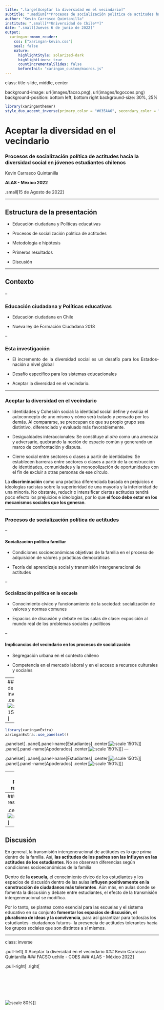 ```yaml
---
title: ".large[Aceptar la diversidad en el vecindario]"
subtitle: ".medium[**Procesos de socialización política de actitudes hacia la diversidad social en jóvenes estudiantes chilenos**]"
author: "Kevin Carrasco Quintanilla"
institute: ".small[**Universidad de Chile**]"
date: ".small[Jueves 6 de junio de 2022]"
output:
  xaringan::moon_reader:
    css: ["xaringan-kevin.css"]
    seal: false
    nature:
      highlightStyle: solarized-dark
      highlightLines: true
      countIncrementalSlides: false
      beforeInit: "xaringan_custom/macros.js"
---
```

class: title-slide, middle, center

background-image: url(images/facso.png), url(images/logocoes.png)
background-position: bottom left, bottom right
background-size: 30%, 25%
```r
library(xaringanthemer)
style_duo_accent_inverse(primary_color = "#035AA6", secondary_color = "#03A696")
```

# Aceptar la diversidad en el vecindario

### **Procesos de socialización política de actitudes hacia la diversidad social en jóvenes estudiantes chilenos**

Kevin Carrasco Quintanilla

**ALAS - México 2022**

.small[15 de Agosto de 2022]


---

## Estructura de la presentación

* Educación ciudadana y Políticas educativas

* Procesos de socialización política de actitudes

* Metodología e hipótesis

* Primeros resultados

* Discusión

---

## Contexto

--

### Educación ciudadana y Políticas educativas

* <p style="text-align: justify;"> Educación ciudadana en Chile </p>

* <p style="text-align: justify;"> Nueva ley de Formación Ciudadana 2018 </p>

--

### Esta investigación

* <p style="text-align: justify;"> El incremento de la diversidad social es un desafío para los Estados-nación a nivel global </p>

* <p style="text-align: justify;"> Desafío específico para los sistemas educacionales </p>

* <p style="text-align: justify;"> Aceptar la diversidad en el vecindario. </p>

---

### Aceptar la diversidad en el vecindario

* Identidades y Cohesión social: la identidad social define y evalúa el autoconcepto de uno mismo y cómo será tratado y pensado por los demás. Al compararse, se preocupan de que su propio grupo sea distintivo, diferenciado y evaluado más favorablemente.

* Desigualdades interaccionales: Se constituye al *otro* como una amenaza y adversario, quebrando la noción de espacio común y generando un marco de confrontación y disputa.

* Cierre social entre sectores o clases a partir de identidades: Se establecen barreras entre sectores o clases a partir de la construcción de identidades, comunidades y la monopolización de oportunidades con el fin de excluir a otras personas de ese círculo.

La **discriminación** como una práctica diferenciada basada en prejuicios e ideologías racistas sobre la superioridad de una mayoría y la inferioridad de una minoría. No obstante, reducir o intensificar ciertas actitudes tendrá poco efecto los prejuicios e ideologías, por lo que **el foco debe estar en los mecanismos sociales que los generan**.

---

### Procesos de socialización política de actitudes

--

#### Socialización política familiar

* Condiciones socioeconómicas objetivas de la familia en el proceso de adquisición de valores y prácticas democráticas

* Teoría del aprendizaje social y transmisión intergeneracional de actitudes

--

#### Socialización política en la escuela

* Conocimiento cívico y funcionamiento de la sociedad: socialización de valores y normas comunes

* Espacios de discusión y debate en las salas de clase: exposición al mundo real de los problemas sociales y políticos

--

#### Implicancias del vecindario en los procesos de socialización

* Segregación urbana en el contexto chileno

* Competencia en el mercado laboral y en el acceso a recursos culturales y sociales

---
## Resumen de la investigación
.center[![:scale 150%](images/modelo-teorico.png)]

---

```r
library(xaringanExtra)
xaringanExtra::use_panelset()
```
.panelset[
.panel[.panel-name[Estudiantes]
.center[![:scale 150%](graphs/div_est.png)]
]
.panel[.panel-name[Apoderados]
.center[![:scale 150%](graphs/div_apod.png)]
]
]
---

.panelset[
.panel[.panel-name[Estudiantes]
.center[![:scale 150%](graphs/ind_est.png)]
]
.panel[.panel-name[Apoderados]
.center[![:scale 150%](graphs/ind_apod.png)]
]
]

---
### Primeros resultados

.center[![:scale 70%](graphs/plot1.png)]

---
### Primeros resultados

.center[![:scale 70%](graphs/int1.jpg)]

---
## Discusión

En general, la transmisión intergeneracional de actitudes es lo que prima dentro de la familia. Así, **las actitudes de los padres son las influyen en las actitudes de los estudiantes**. No se observan diferencias según condiciones socioeconómicas de la familia

Dentro de **la escuela**, el conocimiento cívico de los estudiantes y los espacios de discusión dentro de las aulas **influyen positivamente en la construcción de ciudadanos más tolerantes**. Aún más, en aulas donde se fomenta la discusión y debate entre estudiantes, el efecto de la transmisión intergeneracional se modifica.

Por lo tanto, se plantea como esencial para las escuelas y el sistema educativo en su conjunto **fomentar los espacios de discusión, el pluralismo de ideas y la convivencia**, para así garantizar para todos/as los estudiantes -ciudadanos futuros- la presencia de actitudes tolerantes hacia los grupos sociales que son distintos a sí mismos.

---
class: inverse

.pull-left[
# Aceptar la diversidad en el vecindario
### Kevin Carrasco Quintanilla
### FACSO uchile - COES
### ALAS - México 2022
]


.pull-right[
.right[
<br>
<br>
<br>
<br>
<br>
<br>
<br>
![:scale 80%](images/logocoes.png)
]
]
